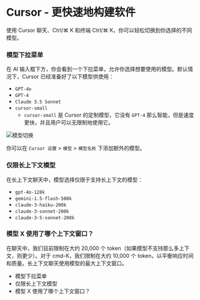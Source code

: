 # Cursor - 更快速地构建软件

使用 Cursor 聊天、Ctrl/⌘ K 和终端 Ctrl/⌘ K，你可以轻松切换到你选择的不同模型。

### 模型下拉菜单

在 AI 输入框下方，你会看到一个下拉菜单，允许你选择想要使用的模型。默认情况下，Cursor 已经准备好了以下模型供使用：

- `GPT-4o`
- `GPT-4`
- `Claude 3.5 Sonnet`
- `cursor-small`
  - `cursor-small` 是 Cursor 的定制模型，它没有 `GPT-4` 那么智能，但是速度更快，并且用户可以无限制地使用它。

![模型切换](https://mintlify.s3-us-west-1.amazonaws.com/cursor/images/advanced/model-toggle.png)

你可以在 `Cursor 设置` > `模型` > `模型名称` 下添加额外的模型。

### 仅限长上下文模型

在长上下文聊天中，模型选择仅限于支持长上下文的模型：

- `gpt-4o-128k`
- `gemini-1.5-flash-500k`
- `claude-3-haiku-200k`
- `claude-3-sonnet-200k`
- `claude-3-5-sonnet-200k`

### 模型 X 使用了哪个上下文窗口？

在聊天中，我们目前限制在大约 20,000 个 token（如果模型不支持那么多上下文，则更少）。对于 cmd-K，我们限制在大约 10,000 个 token，以平衡响应时间和质量。长上下文聊天使用模型的最大上下文窗口。

- 模型下拉菜单
- 仅限长上下文模型
- 模型 X 使用了哪个上下文窗口？

